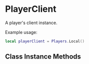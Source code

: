 
# PlayerClient

A player's client instance.

Example usage:

```lua
local playerClient = Players.Local()
```

## Class Instance Methods

<PlayerClient />